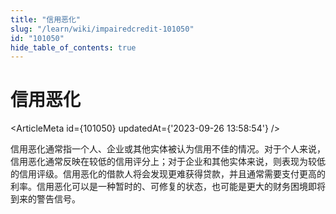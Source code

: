 ```yaml
---
title: "信用恶化"
slug: "/learn/wiki/impairedcredit-101050"
id: "101050"
hide_table_of_contents: true
---
```



# 信用恶化

<ArticleMeta id={101050} updatedAt={'2023-09-26 13:58:54'} />
<div className='border-solid border-b border-t-0 my-4 border-[var(--ifm-color-gray-300)]' />

信用恶化通常指一个人、企业或其他实体被认为信用不佳的情况。对于个人来说，信用恶化通常反映在较低的信用评分上；对于企业和其他实体来说，则表现为较低的信用评级。信用恶化的借款人将会发现更难获得贷款，并且通常需要支付更高的利率。信用恶化可以是一种暂时的、可修复的状态，也可能是更大的财务困境即将到来的警告信号。
